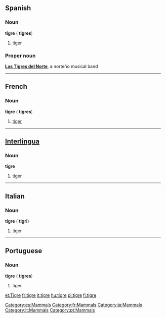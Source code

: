 {{See|Tigre}}
==Spanish==
[[Category:es:Mammals]]

===Noun===
'''tigre''' {{m}} ({{plural}} '''tigres''')

#tiger

===Proper noun===
'''[[Los Tigres del Norte]]''', a norteño musical band

----
==French==
[[Category:fr:Mammals]]

===Noun===
'''tigre''' {{m}} ({{plural}} '''tigres''')

#[[tiger]]

----
==[[Interlingua]]==
[[Category:ia:Mammals]]

===Noun===
'''tigre'''

#tiger

----
==Italian==
[[Category:it:Mammals]]

===Noun===
'''tigre''' {{f}} ({{plural}} '''tigri''')

#tiger

----
==Portuguese==
[[Category:pt:Mammals]]

===Noun===
'''tigre''' {{m}} ({{plural}} '''tigres''')

#tiger

[[et:Tigre]]
[[fr:tigre]]
[[it:tigre]]
[[hu:tigre]]
[[pl:tigre]]
[[fi:tigre]]